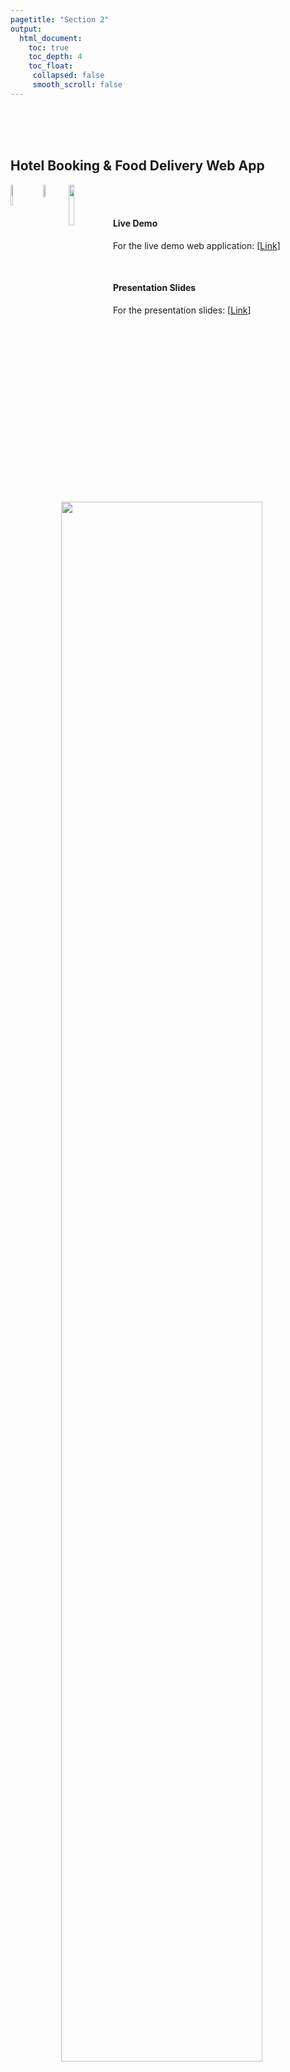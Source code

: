```yaml
---
pagetitle: "Section 2"
output:
  html_document:
    toc: true
    toc_depth: 4
    toc_float:
     collapsed: false
     smooth_scroll: false
---
```


<link rel="stylesheet" href="styles.css" type="text/css">

<br><br><br>

## **Hotel Booking & Food Delivery Web App**

<img src="badges/badge_sql.svg" style="width:9.3%; border:0px solid; margin-right: 5px" align="left">
<img src="badges/badge_r.svg" style="width:7.25%; border:0px solid; margin-right: 5px" align="left">
<img src="badges/badge_shiny.svg" style="width:13%; border:0px solid; margin-right: 5px" align="left">

<br><br>

#### Live Demo

For the live demo web application: [[Link](https://jparmar.shinyapps.io/Seoul/)]

<br>

#### Presentation Slides

For the presentation slides: [[Link](files/shiny-app-hotel/Seoul_application.pdf)]

<br>

<p align="center">
<img src="photo/hotel_seoul.png" style="width:80%; border:0px solid; margin-right: 20px" align="center">
</p>
<br>


#### Project Summary:
